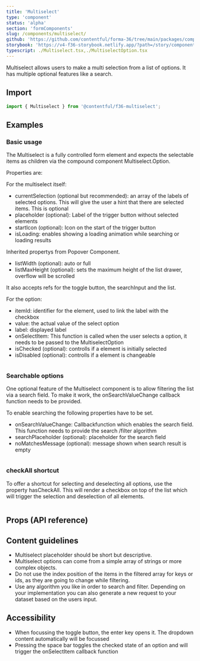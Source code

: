 ```yaml
---
title: 'Multiselect'
type: 'component'
status: 'alpha'
section: 'formComponents'
slug: /components/multiselect/
github: 'https://github.com/contentful/forma-36/tree/main/packages/components/Multiselect'
storybook: 'https://v4-f36-storybook.netlify.app/?path=/story/components-multiselect--basic'
typescript: ./Multiselect.tsx,./MultiselectOption.tsx
---
```


Multiselect allows users to make a multi selection from a list of options.
It has multiple optional features like a search.

## Import

```jsx static=true
import { Multiselect } from '@contentful/f36-multiselect';
```

## Examples

### Basic usage

The Multiselect is a fully controlled form element and expects the selectable items as children via the compound component Multiselect.Option.

Properties are:

For the multiselect itself:

- currentSelection (optional but recommended): an array of the labels of selected options. This will give the user a hint that there are selected items. This is optional
- placeholder (optional): Label of the trigger button without selected elements
- startIcon (optional): Icon on the start of the trigger button
- isLoading: enables showing a loading animation while searching or loading results

Inherited propertys from Popover Component.

- listWidth (optional): auto or full
- listMaxHeight (optional): sets the maximum height of the list drawer, overflow will be scrolled

It also accepts refs for the toggle button, the searchInput and the list.

For the option:

- itemId: identifier for the element, used to link the label with the checkbox
- value: the actual value of the select option
- label: displayed label
- onSelectItem: This function is called when the user selects a option, it needs to be passed to the MultiselectOption
- isChecked (optional): controlls if a element is initially selected
- isDisabled (optional): controlls if a element is changeable

```jsx file=./examples/MultiselectBasicUsageExample.tsx

```

### Searchable options

One optional feature of the Multiselect component is to allow filtering the list via a search field.
To make it work, the onSearchValueChange callback function needs to be provided.

To enable searching the following properties have to be set.

- onSearchValueChange: Callbackfunction which enables the search field. This function needs to provide the search /filter algorithm
- searchPlaceholder (optional): placeholder for the search field
- noMatchesMessage (optional): message shown when search result is empty

```jsx file=./examples/MultiselectSearchExample.tsx

```

### checkAll shortcut

To offer a shortcut for selecting and deselecting all options, use the property hasCheckAll. This will render a checkbox on top of the list which will trigger the selection and deselection of all elements.

```jsx file=./examples/MultiselectSelectAllExample.tsx

```

## Props (API reference)

<PropsTable of="Multiselect" />

## Content guidelines

- Multiselect placeholder should be short but descriptive.
- Multiselect options can come from a simple array of strings or more complex objects.
- Do not use the index position of the items in the filtered array for keys or ids, as they are going to change while filtering.
- Use any algorithm you like in order to search and filter. Depending on your implementation you can also generate a new request to your dataset based on the users input.

## Accessibility

- When focussing the toggle button, the enter key opens it. The dropdown content automatically will be focussed
- Pressing the space bar toggles the checked state of an option and will trigger the onSelectItem callback function
